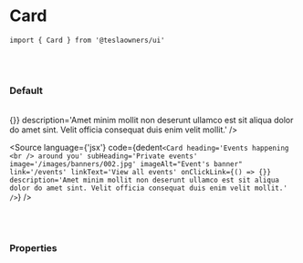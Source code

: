 

<Meta title='02. Molecules / Card' component={Card} />

# Card

`import { Card } from '@teslaowners/ui'`

<br />
<br />

### Default

<br />

<Story name='Default'>
  <div className='doc-story__preview' style={{ zoom: '70%' }}>
    <div className='flex'>
      <Card
        heading='Events happening <br /> around you'
        subHeading='Private events'
        image='/images/banners/002.jpg'
        imageAlt="Event's banner"
        link='/events'
        linkText='View all events'
        onClickLink={() => {}}
        description='Amet minim mollit non deserunt ullamco est sit aliqua dolor do amet sint. Velit officia consequat duis enim velit mollit.'
      />
    </div>
  </div>
</Story>

<Source language={'jsx'} code={dedent`<Card
        heading='Events happening <br /> around you'
        subHeading='Private events'
        image='/images/banners/002.jpg'
        imageAlt="Event's banner"
        link='/events'
        linkText='View all events'
        onClickLink={() => {}}
        description='Amet minim mollit non deserunt ullamco est sit aliqua dolor do amet sint. Velit officia consequat duis enim velit mollit.'
      />`} />

<br />
<br />

### Properties

<ArgsTable of={Card} />
